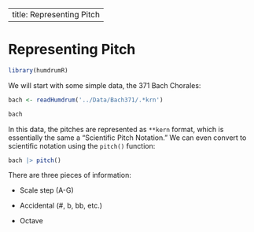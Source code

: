 
---
title: Representing Pitch
---

# Representing Pitch

```r
library(humdrumR)

```

We will start with some simple data, the 371 Bach Chorales:

```r

bach <- readHumdrum('../Data/Bach371/.*krn')

```

```r
bach
```

In this data, the pitches are represented as `**kern` format, which is essentially the same a "Scientific Pitch Notation." We can even convert to scientific notation using the `pitch()` function:

```r
bach |> pitch()
```

There are three pieces of information:

-   Scale step (A-G)

-   Accidental (#, b, bb, etc.)

-   Octave
